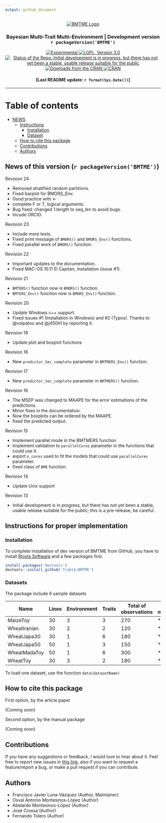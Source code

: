 ```yaml
---
output: github_document
---
```

<p align="center">
  <a href="https://github.com/frahik/BMTME">
    <img src="Logo.png" alt="BMTME Logo"/>
  </a>
  <h3 align="center">
    Bayesian Multi-Trait Multi-Environment | Development version `r packageVersion('BMTME')` 
  </h4>
  
  <p align="center">
  <a href="https://www.tidyverse.org/lifecycle/#experimental">
  <img src="https://img.shields.io/badge/lifecycle-experimental-orange.svg" alt="Experimental">
  </a> <a href="https://www.gnu.org/licenses/lgpl-3.0">
    <img src="https://img.shields.io/badge/License-LGPL%20v3-blue.svg" alt="LGPL, Version 3.0">
  </a> <a href="http://www.repostatus.org/#wip">
    <img src="http://www.repostatus.org/badges/latest/wip.svg" alt="Status of the Repo:  Initial development is in progress, but there has not yet been a stable, usable release suitable for the public">
  </a> <a href="">
    <img src="http://cranlogs.r-pkg.org/badges/BMTME" alt="Dowloads from the CRAN">
  </a> <a href="https://cran.r-project.org/package=BMTME">
    <img src="http://www.r-pkg.org/badges/version-ago/BMTME" alt="CRAN">
  </a>
  </p>

  <h4 align="center">
    [Last README update: `r format(Sys.Date())`]
  </h4>
  
</p>


----------


# Table of contents
  - [NEWS](#news)
  - [Instructions](#instructions)
    - [Installation](#install)
    - [Dataset](#data)
  - [How to cite this package](#cite)
  - [Contributions](#contributions)
  - [Authors](#authors)

<h2 id="news">
  News of this version (`r packageVersion('BMTME')`)
</h2>

Revision 24

 * Removed stratified random partitions.
 * Fixed barplot for BMORS_Env.
 * Good practice with <-
 * complete F or T, logical arguments.
 * Bug fixed: changed 1:length to seq_len to avoid bugs.
 * Incude ORCID.

Revision 23

 * Include more tests.
 * Fixed print message of `BMORS()` and `BMORS_Env()` functions.
 * Fixed parallel work of `BMORS()` function.
 
Revision 22

 * Important updates to the documentation.
 * Fixed MAC-OS 10.11 El Capitan, installation (issue #1).
 
Revision 21

 * `BMTERS()` function now is `BMORS()` function.
 * `BMTERS_Env()` function now is `BMORS_Env()` function.

Revision 20

 * Update Windows c++ support.
 * Fixed issues #1 (Installation in Windows) and #2 (Typos). Thanks to @volpatoo and @j450h1 by reporting it.

Revision 19
 
 * Update plot and boxplot functions
 
Revision 18
 
 * New `predictor_Sec_complete` parameter in `BMTMERS_Env()` function.
 
Revision 17

 * New `predictor_Sec_complete` parameter in `BMTMERS()` function.

Revision 16

 * The MSEP was changed to MAAPE for the error estimations of the predictions.
 * Minor fixes in the documentation.
 * Now the boxplots can be ordered by the MAAPE.
 * fixed the predicted output.
 
Revision 15
 
 * Implement parallel mode in the BMTMERS function
 * Implement validation to `parallelCores` parameter in the functions that could use it. 
 * export `n_cores` used to fit the models that could use `parallelCores` parameter.
 * fixed class of `BME` function.
 
Revision 14

 * Update Unix support
 
Revision 13
 
 * Initial development is in progress, but there has not yet been a stable, usable release suitable for the public; this is a pre-release, be careful.

<h2 id="instructions">
  Instructions for proper implementation
</h2>


<h3 id="install">
  Installation
</h3>

To complete installation of dev version of BMTME from GitHub, you have to install [Rtools Software](https://cran.r-project.org/bin/windows/Rtools/) and a few packages first.

```r
install.packages('devtools')
devtools::install_github('frahik/BMTME')
```

<h3 id="data">
  Datasets
</h3>

The package include 6 sample datasets

|Name         |Lines|Environment|Traits|Total of observations| ME models | MTME models |
|-------------|-----|-----------|------|---------------------|-----------|-------------|
|MaizeToy     | 30  | 3         | 3    | 270                 | *         | *           |
|WheatIranian | 30  | 2         | 2    | 120                 | *         | *           |
|WheatJapa30  | 30  | 1         | 6    | 180                 | *         |             |
|WheatJapa50  | 50  | 1         | 3    | 150                 | *         |             |
|WheatMadaToy | 50  | 1         | 6    | 300                 | *         |             |
|WheatToy     | 30  | 3         | 2    | 180                 | *         | *           |

To load one dataset, use the function `data(datasetName)`
<h2 id="cite">
  How to cite this package
</h2>


First option, by the article paper

(Coming soon)

Second option, by the manual package

(Coming soon)



<h2 id="contributions">
  Contributions
</h2>

If you have any suggestions or feedback, I would love to hear about it. Feel free to report new issues in [this link](https://github.com/frahik/BMTME/issues/new), also if you want to request a feature/report a bug, or make a pull request if you can contribute.


<h2 id="authors">
  Authors
</h2>

  
 - Francisco Javier Luna-Vázquez (Author, Maintainer)
 - Osval Antonio Montesinos-López (Author)
 - Abelardo Montesinos-López (Author)
 - José Crossa (Author)
 - Fernando Tolero (Author)
